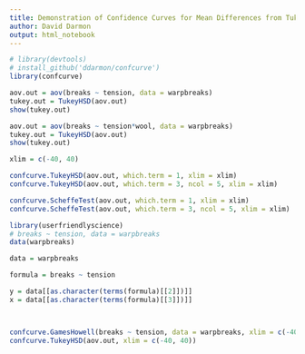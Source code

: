 ```yaml
---
title: Demonstration of Confidence Curves for Mean Differences from Tukey's Honest Significant Difference Confidence Intervals
author: David Darmon
output: html_notebook
---
```


```r

# library(devtools)
# install_github('ddarmon/confcurve')
library(confcurve)

aov.out = aov(breaks ~ tension, data = warpbreaks)
tukey.out = TukeyHSD(aov.out)
show(tukey.out)

aov.out = aov(breaks ~ tension*wool, data = warpbreaks)
tukey.out = TukeyHSD(aov.out)
show(tukey.out)

xlim = c(-40, 40)

confcurve.TukeyHSD(aov.out, which.term = 1, xlim = xlim)
confcurve.TukeyHSD(aov.out, which.term = 3, ncol = 5, xlim = xlim)

confcurve.ScheffeTest(aov.out, which.term = 1, xlim = xlim)
confcurve.ScheffeTest(aov.out, which.term = 3, ncol = 5, xlim = xlim)

```

```r

library(userfriendlyscience)
# breaks ~ tension, data = warpbreaks
data(warpbreaks)

data = warpbreaks

formula = breaks ~ tension

y = data[[as.character(terms(formula)[[2]])]]
x = data[[as.character(terms(formula)[[3]])]]



confcurve.GamesHowell(breaks ~ tension, data = warpbreaks, xlim = c(-40, 40))
confcurve.TukeyHSD(aov.out, xlim = c(-40, 40))

```

